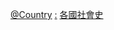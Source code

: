 {{Categories by country|nocat}}
{{容器分類}}

[[Category:各地民族史|@Country]]
[[Category:各國民族|:]]
[[Category:各國社會史|]]